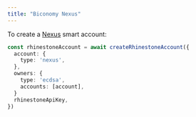 ```yaml
---
title: "Biconomy Nexus"
---
```


To create a [Nexus](https://github.com/bcnmy/nexus) smart account:

```ts {2-4}
const rhinestoneAccount = await createRhinestoneAccount({
  account: {
    type: 'nexus',
  },
  owners: {
    type: 'ecdsa',
    accounts: [account],
  }
  rhinestoneApiKey,
})
```
